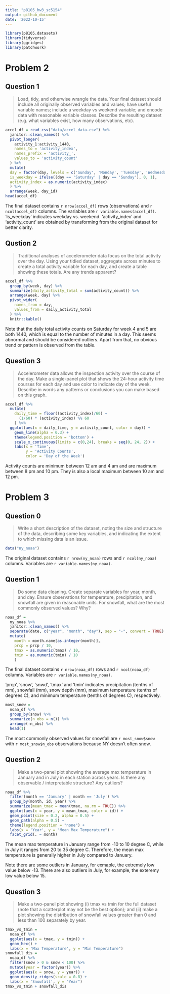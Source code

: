 ```yaml
---
title: "p8105_hw3_sc5154"
output: github_document
date: '2022-10-15'
---
```


```r
library(p8105.datasets)
library(tidyverse)
library(ggridges)
library(patchwork)
```

# Problem 2

## Question 1

> Load, tidy, and otherwise wrangle the data. Your final dataset should include all originally observed variables and values; have useful variable names; include a weekday vs weekend variable; and encode data with reasonable variable classes. Describe the resulting dataset (e.g. what variables exist, how many observations, etc).

```r
accel_df = read_csv("data/accel_data.csv") %>%
  janitor::clean_names() %>%
  pivot_longer(
    activity_1:activity_1440,
    names_to = 'activity_index',
    names_prefix = 'activity_',
    values_to = 'activity_count'
  ) %>%
  mutate(
  day = factor(day, levels = c('Sunday', 'Monday', 'Tuesday', 'Wednesday', 'Thursday', 'Friday', 'Saturday')),
  is_weekday = ifelse((day == 'Saturday' | day == 'Sunday'), 0, 1),
  activity_index = as.numeric(activity_index)
  ) %>%
  arrange(week, day_id)
head(accel_df)
```

The final dataset contains `r nrow(accel_df)` rows (observations) and `r ncol(accel_df)` columns. The variables are `r variable.names(accel_df)`. 'is_weekday' indicates weekday vs. weekend. 'activity_index' and 'activity_count' are obtained by transforming from the original dataset for better clarity.

## Qustion 2

> Traditional analyses of accelerometer data focus on the total activity over the day. Using your tidied dataset, aggregate across minutes to create a total activity variable for each day, and create a table showing these totals. Are any trends apparent?

```r
accel_df %>%
  group_by(week, day) %>%
  summarize(daily_activity_total = sum(activity_count)) %>%
  arrange(week, day) %>%
  pivot_wider(
    names_from = day,
    values_from = daily_activity_total
  ) %>%
  knitr::kable()
```

Note that the daily total activity counts on Saturday for week 4 and 5 are both 1440, which is equal to the number of minutes in a day. This seems abnormal and should be considered outliers. Apart from that, no obvious trend or pattern is observed from the table.

## Question 3

> Accelerometer data allows the inspection activity over the course of the day. Make a single-panel plot that shows the 24-hour activity time courses for each day and use color to indicate day of the week. Describe in words any patterns or conclusions you can make based on this graph.

```r
accel_df %>%
  mutate(
    daily_time = floor((activity_index)/60) +
      (1/60) * (activity_index) %% 60
    ) %>%
  ggplot(aes(x = daily_time, y = activity_count, color = day)) +
    geom_line(alpha = 0.3) + 
    theme(legend.position = 'bottom') + 
    scale_x_continuous(limits = c(0,24), breaks = seq(0, 24, 2)) +
    labs(x = 'Time', 
         y = 'Activity Counts', 
         color = 'Day of the Week')
```

Activity counts are minimum between 12 am and 4 am and are maximum between 8 pm and 10 pm. They is also a local maximum between 10 am and 12 pm.

# Problem 3

## Question 0

> Write a short description of the dataset, noting the size and structure of the data, describing some key variables, and indicating the extent to which missing data is an issue.

```r
data("ny_noaa")
```

The original dataset contains `r nrow(ny_noaa)` rows and `r ncol(ny_noaa)` columns. Variables are `r variable.names(ny_noaa)`.

## Question 1

> Do some data cleaning. Create separate variables for year, month, and day. Ensure observations for temperature, precipitation, and snowfall are given in reasonable units. For snowfall, what are the most commonly observed values? Why?

```r
noaa_df = 
  ny_noaa %>%
  janitor::clean_names() %>%
  separate(date, c("year", "month", "day"), sep = "-", convert = TRUE) %>%
  mutate(
    month = month.name[as.integer(month)],
    prcp = prcp / 10,
    tmax = as.numeric(tmax) / 10, 
    tmin = as.numeric(tmin) / 10
    )
```

The final dataset contains `r nrow(noaa_df)` rows and `r ncol(noaa_df)` columns. Variables are `r variable.names(ny_noaa)`.

'prcp', 'snow', 'snwd', 'tmax' and 'tmin' indicates precipitation (tenths of mm), snowfall (mm), snow depth (mm), maximum temperature (tenths of degrees C), and minimum temperature (tenths of degrees C), respectively.

```r
most_snow = 
  noaa_df %>%
  group_by(snow) %>%
  summarize(n_obs = n()) %>%
  arrange(-n_obs) %>%
  head(1)
```

The most commonly observed values for snowfall are `r most_snow$snow` with `r most_snow$n_obs` observations because NY doesn't often snow.

## Question 2

> Make a two-panel plot showing the average max temperature in January and in July in each station across years. Is there any observable / interpretable structure? Any outliers?

```r
noaa_df %>%
  filter(month == 'January' | month == 'July') %>%
  group_by(month, id, year) %>%
  summarize(mean_tmax = mean(tmax, na.rm = TRUE)) %>%
  ggplot(aes(x = year, y = mean_tmax, color = id)) +
  geom_point(size = 0.2, alpha = 0.5) +
  geom_path(alpha = 0.5) +
  theme(legend.position = "none") + 
  labs(x = 'Year', y = "Mean Max Temperature") +
  facet_grid(. ~ month)
```

The mean max temperature in January range from -10 to 10 degree C, while in July it ranges from 20 to 35 degree C. Therefore, the mean max temperature is generally higher in July compared to January.

Note there are some outliers in January, for exmaple, the extremely low value below -13. There are also outliers in July, for example, the exteremy low value below 15.

## Question 3

> Make a two-panel plot showing (i) tmax vs tmin for the full dataset (note that a scatterplot may not be the best option); and (ii) make a plot showing the distribution of snowfall values greater than 0 and less than 100 separately by year.

```r
tmax_vs_tmin = 
  noaa_df %>%
  ggplot(aes(x = tmax, y = tmin)) +
  geom_hex() + 
  labs(x = 'Max Temperature', y = "Min Temperature")
snowfall_dis = 
  noaa_df %>%
  filter(snow > 0 & snow < 100) %>%
  mutate(year = factor(year)) %>%
  ggplot(aes(x = snow, y = year)) + 
  geom_density_ridges(scale = 0.8) +
  labs(x = 'Snowfall', y = "Year")
tmax_vs_tmin + snowfall_dis
```